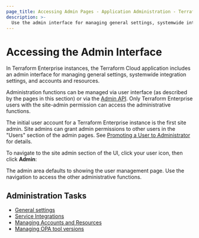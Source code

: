 ```yaml
---
page_title: Accessing Admin Pages - Application Administration - Terraform Enterprise
description: >-
  Use the admin interface for managing general settings, systemwide integration settings, and accounts and resources. Learn how to access the admin section of the Terraform Enterprise UI.
---
```


# Accessing the Admin Interface

In Terraform Enterprise instances, the Terraform Cloud application includes an admin interface for managing general settings, systemwide integration settings, and accounts and resources.

Administration functions can be managed via user interface (as described by the pages in this section) or via the [Admin API](/terraform/enterprise/api-docs/admin). Only Terraform Enterprise users with the site-admin permission can access the administrative functions.

The initial user account for a Terraform Enterprise instance is the first site admin. Site admins can grant admin permissions to other users in the "Users" section of the admin pages. See [Promoting a User to Administrator](/terraform/enterprise/application-administration/resources#promoting-a-user-to-administrator) for details.

To navigate to the site admin section of the UI, click your user icon, then click **Admin**:

The admin area defaults to showing the user management page. Use the navigation to access the other administrative functions.

## Administration Tasks

- [General settings](/terraform/enterprise/application-administration/general)
- [Service Integrations](/terraform/enterprise/application-administration/integration)
- [Managing Accounts and Resources](/terraform/enterprise/application-administration/resources)
- [Managing OPA tool versions](/terraform/enterprise/application-administration/opa-tool-versions)
